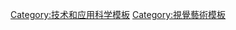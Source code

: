 {{template category}}

[[Category:技术和应用科学模板|Category:技术和应用科学模板]]
[[Category:視覺藝術模板|Category:視覺藝術模板]]